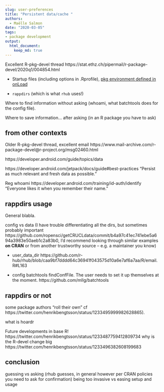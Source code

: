 ```yaml
---
slug: user-preferences
title: "Persistent data/cache "
authors:
  - Maëlle Salmon
date: "2020-03-05"
tags:
- package development
output: 
  html_document:
    keep_md: true
---
```


Excellent R-pkg-devel thread https://stat.ethz.ch/pipermail/r-package-devel/2020q1/004854.html

* Startup files (including options in .Rprofile), [pkg environment defined in onLoad](https://github.com/eddelbuettel/anytime/blob/caf5ae8f0824c212ac418eb3a1db3f95097153ed/R/init.R)

* `rappdirs` (which is what `rhub` uses!)


Where to find information without asking (whoami, what batchtools does for the config file).

Where to save information... after asking (in an R package you have to ask)



## from other contexts

Older R-pkg-devel thread, excellent email https://www.mail-archive.com/r-package-devel@r-project.org/msg02460.html

https://developer.android.com/guide/topics/data

https://developer.android.com/jetpack/docs/guide#best-practices "Persist as much relevant and fresh data as possible."

Reg whoami https://developer.android.com/training/id-auth/identify "Everyone likes it when you remember their name."

## rappdirs usage

General blabla.

config vs data (I have trouble differentiating all the dirs, but sometimes probably important https://github.com/ropensci/getCRUCLdata/commit/b4a97c41ec741ebe5a694a3983e50aeb1c2a83b0, I'd recommend looking through similar examples **on CRAN** or from another trustworthy source -- e.g. a maintainer you know)

* user_data_dir https://github.com/r-hub/rhub/blob/caa9bf7dddd64c36941f043575d10a6e7af6a7aa/R/email.R#L163

* config batchtools findConfFile. The user needs to set it up themselves at the moment. https://github.com/mllg/batchtools

## rappdirs or not

some package authors "roll their own" cf https://twitter.com/henrikbengtsson/status/1233495999982628865).

what is hoardr

Future developments in base R! https://twitter.com/henrikbengtsson/status/1233487759412809734 why is the R-devel change big https://twitter.com/henrikbengtsson/status/1233496382608199683

## conclusion

guessing vs asking (rhub guesses, in general however per CRAN policies you need to ask for confirmation)
being too invasive vs easing setup and usage
